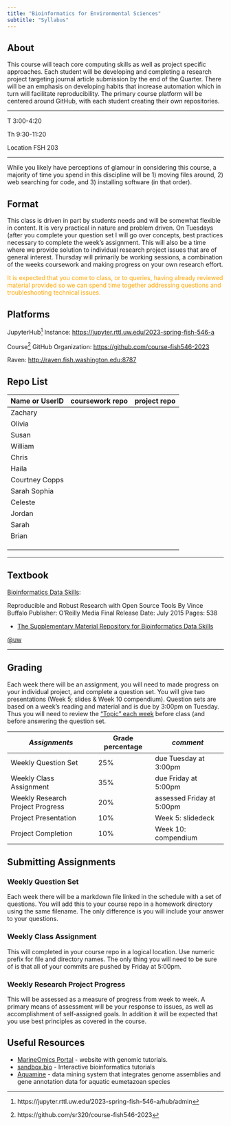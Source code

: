 ```yaml
---
title: "Bioinformatics for Environmental Sciences"
subtitle: "Syllabus"
---
```


## About

This course will teach core computing skills as well as project specific approaches. Each student will be developing and completing a research project targeting journal article submission by the end of the Quarter. There will be an emphasis on developing habits that increase automation which in turn will facilitate reproducibility. The primary course platform will be centered around GitHub, with each student creating their own repositories.

------------------------------------------------------------------------

T 3:00-4:20

Th 9:30-11:20

Location FSH 203

------------------------------------------------------------------------

While you likely have perceptions of glamour in considering this course, a majority of time you spend in this discipline will be 1) moving files around, 2) web searching for code, and 3) installing software (in that order).

## Format

This class is driven in part by students needs and will be somewhat flexible in content. It is very practical in nature and problem driven. On Tuesdays (after you complete your question set I will go over concepts, best practices necessary to complete the week's assignment. This will also be a time where we provide solution to individual research project issues that are of general interest. Thursday will primarily be working sessions, a combination of the weeks coursework and making progress on your own research effort.

::: {.callout-important style="color: orange"}
It is expected that you come to class, or to queries, having already reviewed material provided so we can spend time together addressing questions and troubleshooting technical issues.
:::

## Platforms

JupyterHub[^1] Instance: <https://jupyter.rttl.uw.edu/2023-spring-fish-546-a>

[^1]: https://jupyter.rttl.uw.edu/2023-spring-fish-546-a/hub/admin

Course[^2] GitHub Organization: <https://github.com/course-fish546-2023>

[^2]: https://github.com/sr320/course-fish546-2023

Raven: <http://raven.fish.washington.edu:8787>

## Repo List

| Name or UserID | coursework repo | project repo |
|----------------|-----------------|--------------|
| Zachary        |                 |              |
| Olivia         |                 |              |
| Susan          |                 |              |
| William        |                 |              |
| Chris          |                 |              |
| Haila          |                 |              |
| Courtney Copps |                 |              |
| Sarah Sophia   |                 |              |
| Celeste        |                 |              |
| Jordan         |                 |              |
| Sarah          |                 |              |
| Brian          |                 |              |
|                |                 |              |
|                |                 |              |
|                |                 |              |


------------------------------------------------------------------------

## Textbook

[Bioinformatics Data Skills](https://www.amazon.com/Bioinformatics-Data-Skills-Reproducible-Research/dp/1449367372/):

Reproducible and Robust Research with Open Source Tools By Vince Buffalo Publisher: O'Reilly Media Final Release Date: July 2015 Pages: 538

-   [The Supplementary Material Repository for Bioinformatics Data Skills](https://github.com/vsbuffalo/bds-files)

[\@uw](https://drive.google.com/a/uw.edu/file/d/0BwVK83sm6XQGWGNZUmlLckdZU1E/view?usp=sharing)

------------------------------------------------------------------------

## Grading

Each week there will be an assignment, you will need to made progress on your individual project, and complete a question set. You will give two presentations (Week 5; slides & Week 10 compendium). Question sets are based on a week's reading and material and is due by 3:00pm on Tuesday. Thus you will need to review the ["Topic" each week](schedule.qmd) before class (and before answering the question set.

| *Assignments*                    | Grade percentage | *comment*                 |
|-----------------------------|-------------------|------------------------|
| Weekly Question Set              | 25%              | due Tuesday at 3:00pm     |
| Weekly Class Assignment          | 35%              | due Friday at 5:00pm      |
| Weekly Research Project Progress | 20%              | assessed Friday at 5:00pm |
| Project Presentation             | 10%              | Week 5: slidedeck         |
| Project Completion               | 10%              | Week 10: compendium       |

## Submitting Assignments

### Weekly Question Set

Each week there will be a markdown file linked in the schedule with a set of questions. You will add this to your course repo in a homework directory using the same filename. The only difference is you will include your answer to your questions.

### Weekly Class Assignment

This will completed in your course repo in a logical location. Use numeric prefix for file and directory names. The only thing you will need to be sure of is that all of your commits are pushed by Friday at 5:00pm.

### Weekly Research Project Progress

This will be assessed as a measure of progress from week to week. A primary means of assessment will be your response to issues, as well as accomplishment of self-assigned goals. In addition it will be expected that you use best principles as covered in the course.

## Useful Resources

-   [MarineOmics Portal](https://marineomics.github.io) - website with genomic tutorials.
-   [sandbox.bio](https://sandbox.bio) - Interactive bioinformatics tutorials
-   [Aquamine](https://aquamine.elsiklab.missouri.edu/) - data mining system that integrates genome assemblies and gene annotation data for aquatic eumetazoan species
